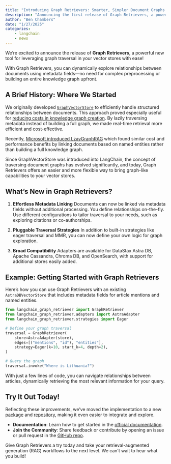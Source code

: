 ```yaml
---
title: "Introducing Graph Retrievers: Smarter, Simpler Document Graphs for Vector Stores"
description: "Announcing the first release of Graph Retrievers, a powerful graph traversal retriever for your vector store!"
author: "Ben Chambers"
date: "1/27/2025"
categories:
    - langchain
    - news
---
```


We're excited to announce the release of **Graph Retrievers**, a powerful new tool for leveraging graph traversal in your vector stores with ease!

With Graph Retrievers, you can dynamically explore relationships between documents using metadata fields—no need for complex preprocessing or building an entire knowledge graph upfront.

## A Brief History: Where We Started

We originally developed [`GraphVectorStore`](https://www.datastax.com/blog/knowledge-graphs-for-rag-without-a-graphdb) to efficiently handle structured relationships between documents. This approach proved especially useful for [reducing costs in knowledge graph creation](https://hackernoon.com/how-to-save-$70k-building-a-knowledge-graph-for-rag-on-6m-wikipedia-pages). By lazily traversing metadata instead of building a full graph, we made real-time retrieval more efficient and cost-effective.

Recently, [Microsoft introduced LzayGraphRAG](https://www.microsoft.com/en-us/research/blog/lazygraphrag-setting-a-new-standard-for-quality-and-cost/) which found similar cost and performance benefits by linking documents based on named entities rather than building a full knowledge graph.

Since GraphVectorStore was introduced into LangChain, the concept of traversing document graphs has evolved significantly, and today, Graph Retrievers offers an easier and more flexible way to bring graph-like capabilities to your vector stores.

## What’s New in Graph Retrievers?

1. **Effortless Metadata Linking**
   Documents can now be linked via metadata fields without additional processing. You define relationships on-the-fly.
   Use different configurations to tailor traversal to your needs, such as exploring citations or co-authorships.

2. **Pluggable Traversal Strategies**
   In addition to built-in strategies like eager traversal and MMR, you can now define your own logic for graph exploration.

3. **Broad Compatibility**
   Adapters are available for DataStax Astra DB, Apache Cassandra, Chroma DB, and OpenSearch, with support for additional stores easily added.

## Example: Getting Started with Graph Retrievers

Here’s how you can use Graph Retrievers with an existing `AstraDBVectorStore` that includes metadata fields for article mentions and named entities.

```python
from langchain_graph_retriever import GraphRetriever
from langchain_graph_retriever.adapters import AstraAdapter
from langchain_graph_retriever.strategies import Eager

# Define your graph traversal
traversal = GraphRetriever(
    store=AstraAdapter(store),
    edges=[("mentions", "id"), "entities"],
    strategy=Eager(k=10, start_k=4, depth=2),
)

# Query the graph
traversal.invoke("Where is Lithuania?")
```

With just a few lines of code, you can navigate relationships between articles, dynamically retrieving the most relevant information for your query.

## Try It Out Today!
Reflecting these improvements, we've moved the implementation to a new [package](https://pypi.org/project/langchain-graph-retriever/) and [repository](https://github.com/datastax/graph-rag), making it even easier to integrate and explore.

- **Documentation**: Learn how to get started in the [official documentation](https://datastax.github.io/graph-rag).
- **Join the Community**: Share feedback or contribute by opening an issue or pull request in the [GitHub repo](https://github.com/datastax/graph-rag).

Give Graph Retrievers a try today and take your retrieval-augmented generation (RAG) workflows to the next level. We can’t wait to hear what you build!